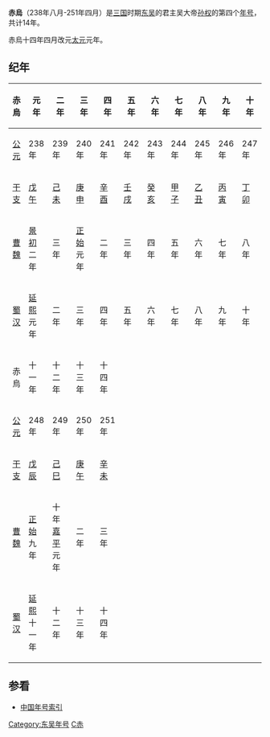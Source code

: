 {{Eranamebox|年号= 赤烏
|起讫时间= 238年八月-251年四月
|政权= [[孙吴|东吴]]
|帝王= 吴大帝[[孙权|孙权]]
|历时= 14年
|timeline= <timeline>
ImageSize  = width:200 height:50
PlotArea   = width:180 height:30 left:10 bottom:20
TimeAxis   = orientation:horizontal
DateFormat = yyyy
Period     = from:220 till:280
AlignBars  = early
ScaleMajor = increment:60 start:220
Colors =
  id:canvas value:rgb(1,1,0.85)
BackgroundColors = canvas:canvas
PlotData =
  width:15 color:black
  bar:era from:start till:end
  bar:era from:229 till:280 color:red
  bar:era from:238 till:251 color:yellow
</timeline>
|说明= 赤烏在三国及东吴时期的位置
}}
'''赤烏'''（238年八月-251年四月）是[[三国|三国]]时期[[孙吴|东吴]]的君主吴大帝[[孙权|孙权]]的第四个[[年号|年号]]，共计14年。

赤烏十四年四月改元[[太元_(吴)|太元]]元年。

==纪年==
{| class="wikitable" 
|-
!赤烏!!元年!!二年!!三年!!四年!!五年!!六年!!七年!!八年!!九年!!十年
|-
![[公元纪年|公元]]
|238年||239年||240年||241年||242年||243年||244年||245年||246年||247年
|-
![[干支纪年|干支]]
|[[戊午|戊午]]||[[己未|己未]]||[[庚申|庚申]]||[[辛酉|辛酉]]||[[壬戌|壬戌]]||[[癸亥|癸亥]]||[[甲子|甲子]]||[[乙丑|乙丑]]||[[丙寅|丙寅]]||[[丁卯|丁卯]]
|-
![[曹魏|曹魏]]
|[[景初|景初]]二年||三年||[[正始_(曹魏)|正始]]元年||二年||三年||四年||五年||六年||七年||八年
|-
![[蜀汉|蜀汉]]
|[[延熙_(蜀汉)|延熙]]元年||二年||三年||四年||五年||六年||七年||八年||九年||十年
|-
!赤烏!!十一年!!十二年!!十三年!!十四年
|-
![[公元纪年|公元]]
|248年||249年||250年||251年
|-
![[干支纪年|干支]]
|[[戊辰|戊辰]]||[[己巳|己巳]]||[[庚午|庚午]]||[[辛未|辛未]]
|-
![[曹魏|曹魏]]
|[[正始_(曹魏)|正始]]九年||十年<br>[[嘉平_(曹魏)|嘉平]]元年||二年||三年
|-
![[蜀汉|蜀汉]]
|[[延熙_(蜀汉)|延熙]]十一年||十二年||十三年||十四年
|}

==参看==
*[[中国年号索引|中国年号索引]]

{{年号|[[嘉禾_(年号)|嘉禾]]|[[中国年号索引|中国年号]]|[[太元_(吴)|太元]]}}
{{三國年號}}
[[Category:东吴年号|Category:东吴年号]]
[[Category:3世纪年号|C赤]]